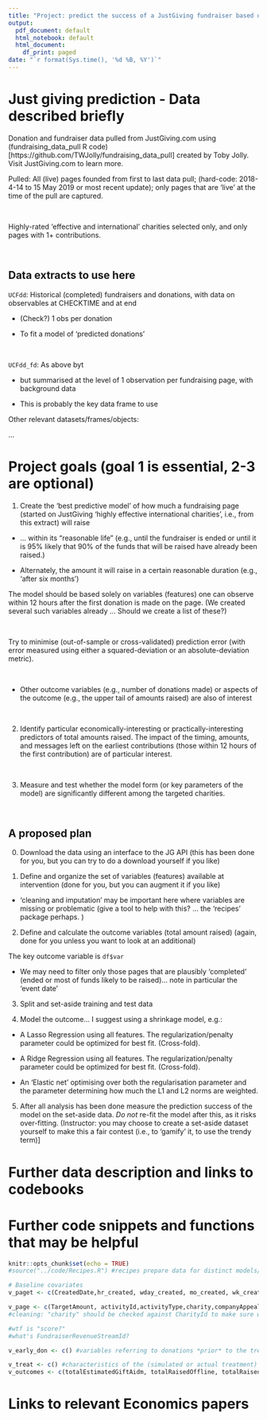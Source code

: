 ```yaml
---
title: "Project: predict the success of a JustGiving fundraiser based on its initial/early observable features; Dr. David Reinstein for BEE3066"
output:
  pdf_document: default
  html_notebook: default
  html_document:
    df_print: paged
date: "`r format(Sys.time(), '%d %B, %Y')`"
---
```



# Just giving prediction - Data described briefly

Donation and fundraiser data pulled from JustGiving.com using (fundraising_data_pull R code)[https://github.com/TWJolly/fundraising_data_pull] created by Toby Jolly. Visit JustGiving.com to learn more.
\

Pulled: All (live) pages founded from first to last data pull; (hard-code: 2018-4-14 to 15 May 2019 or most recent update); only pages that are 'live' at the time of the pull are captured. 

\

Highly-rated 'effective and international' charities selected only, and only pages with 1+ contributions. 

\ 

## Data extracts to use here

`UCFdd`: Historical (completed) fundraisers and donations, with data on observables at CHECKTIME and at end

- (Check?) 1 obs per donation

- To fit a model of 'predicted donations' 

\

`UCFdd_fd`: As above byt 

- but summarised at the level of 1 observation per fundraising page, with background data 

- This is probably the key data frame to use

Other relevant datasets/frames/objects:
  
...

# Project goals (goal 1 is essential, 2-3 are optional)

1. Create the 'best predictive model' of how much a fundraising page (started on JustGiving 'highly effective international charities', i.e., from this extract) will raise 

- ... within its "reasonable life" (e.g., until the fundraiser is ended or until it is 95% likely that 90% of the funds that will be raised have already been raised.)

- Alternately, the amount it will raise in a certain reasonable duration (e.g., 'after six months')

The model should be based solely on variables (features) one can observe within 12 hours after the first donation is made on the page. (We created several such variables already ... Should we create a list of these?)

\

Try to minimise (out-of-sample or cross-validated) prediction error (with error measured using either a squared-deviation or an absolute-deviation metric).

\

- Other outcome variables (e.g., number of donations made)  or aspects of the outcome (e.g., the upper tail of amounts raised) are also of interest

\

2. Identify particular economically-interesting or practically-interesting predictors of total amounts raised. The impact of the timing, amounts, and messages left on the earliest contributions (those within 12 hours of the first contribution) are of particular interest. 

\

3. Measure and test whether the model form (or key parameters of the model) are significantly different among the targeted charities.

\

## A proposed plan

0. Download the data using an interface to the JG API (this has been done for you, but you can try to do a download yourself if you like)

1. Define and organize the set of variables (features) available at intervention (done for you, but you can augment it if you like)

- 'cleaning and imputation' may be important here where variables are missing or problematic (give a tool to help with this? ... the 'recipes' package perhaps. )

2. Define and calculate the outcome variables (total amount raised) (again, done for you unless you want to look at an additional)

The key outcome variable is `df$var`

- We may need to filter only those pages that are plausibly 'completed' (ended or most of funds likely to be raised)... note in particular the 'event date'

3. Split and set-aside training and test data

4. Model the outcome... I suggest using a shrinkage model, e.g.:

- A Lasso Regression using all features. The regularization/penalty parameter could be optimized for best fit. (Cross-fold).

- A Ridge Regression using all features. The regularization/penalty parameter could be optimized for best fit. (Cross-fold).

- An 'Elastic net' optimising over both the regularisation parameter and the parameter determining how much the L1 and L2 norms are weighted.

5. After all analysis has been done measure the prediction success of the model on the set-aside data. *Do not* re-fit the model after this, as it risks over-fitting. (Instructor: you may choose to create a set-aside dataset yourself to make this a fair contest (i.e., to 'gamify' it, to use the trendy term)]

# Further data description and links to codebooks



# Further code snippets and functions that may be helpful 

```r
knitr::opts_chunk$set(echo = TRUE)
#source("../code/Recipes.R") #recipes prepare data for distinct models/analyses
```

```r

# Baseline covariates
v_paget <- c(CreatedDate,hr_created, wday_created, mo_created, wk_created,EventDate,expiryDate) #variables of page  timing

v_page <- c(TargetAmount, activityId,activityType,charity,companyAppealId,EventId) #variables present at start of page... could add some constructed from parsing "title" and "Subtext"
#cleaning: "charity" should be checked against CharityId to make sure we didn't get the wrong one

#wtf is "score?"
#what's FundraiserRevenueStreamId?

v_early_don <- c() #variables referring to donations *prior* to the treatment; we need to create/extract these using the donations file 

v_treat <- c() #characteristics of the (simulated or actual treatment)
v_outcomes <- c(totalEstimatedGiftAidm, totalRaisedOffline, totalRaisedOnline) #Outcomes to model

```

# Links to relevant Economics papers


